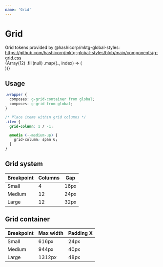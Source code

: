 ```yaml
---
name: 'Grid'
---
```


<!-- workaround to drop swingset's styling of first h1 -->

<h1 />

# Grid

<div
  style={{
    fontSize: '0.75rem',
    fontFamily: 'var(--font-monospace)',
    color: 'var(--gray-3)',
  }}
>
  Grid tokens provided by @hashicorp/mktg-global-styles:
  <br />
  <a
    style={{ color: 'inherit', textDecoration: 'underline' }}
    href="https://github.com/hashicorp/mktg-global-styles/blob/main/components/g-grid.css"
  >
    https://github.com/hashicorp/mktg-global-styles/blob/main/components/g-grid.css
  </a>
</div>

<div
  style={{
    margin: '32px 0',
    padding: '24px 0',
    background: 'var(--code-light)',
  }}
>
  <div class="g-grid-container g-grid">
    {Array(12)
      .fill(null)
      .map((_, index) => (
        <div
          style={{
            aspectRatio: '1/1',
            background: 'salmon',
            gridColumn: 'span 1',
          }}
        />
      ))}
  </div>
</div>

## Usage

```css
.wrapper {
  composes: g-grid-container from global;
  composes: g-grid from global;
}

/* Place items within grid columns */
.item {
  grid-column: 1 / -1;

  @media (--medium-up) {
    grid-column: span 6;
  }
}
```

## Grid system

| Breakpoint | Columns | Gap  |
| ---------- | ------- | ---- |
| Small      | 4       | 16px |
| Medium     | 12      | 24px |
| Large      | 12      | 32px |

## Grid container

| Breakpoint | Max width | Padding X |
| ---------- | --------- | --------- |
| Small      | 616px     | 24px      |
| Medium     | 944px     | 40px      |
| Large      | 1312px    | 48px      |
